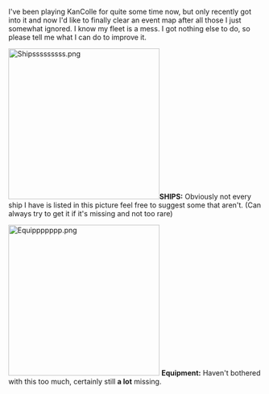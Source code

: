 I've been playing KanColle for quite some time now, but only recently got into it and now I'd like to finally clear an event map after all those I just somewhat ignored. I know my fleet is a mess. I got nothing else to do, so please tell me what I can do to improve it.

[[File:Shipsssssssss.png|thumb|300px]]'''SHIPS:''' Obviously not every ship I have is listed in this picture feel free to suggest some that aren't. (Can always try to get it if it's missing and not too rare)




















[[File:Equippppppp.png|thumb|300px]]
<span style="font-weight:normal;">'''Equipment:''' Haven't bothered with this too much, certainly</span> still '''a lot''' missing.<ac_metadata title="I&#039;d be happy to clear FALL EASY."> </ac_metadata>